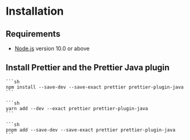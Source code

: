 
# Installation

## Requirements

- [Node.js](https://nodejs.org/en/download/) version 10.0 or above

## Install Prettier and the Prettier Java plugin

<Tabs>
  <TabItem value="npm">

    ```sh
    npm install --save-dev --save-exact prettier prettier-plugin-java
    ```

  </TabItem>
  <TabItem value="Yarn">

    ```sh
    yarn add --dev --exact prettier prettier-plugin-java
    ```

  </TabItem>
  <TabItem value="pnpm">

    ```sh
    pnpm add --save-dev --save-exact prettier prettier-plugin-java
    ```

  </TabItem>
</Tabs>
